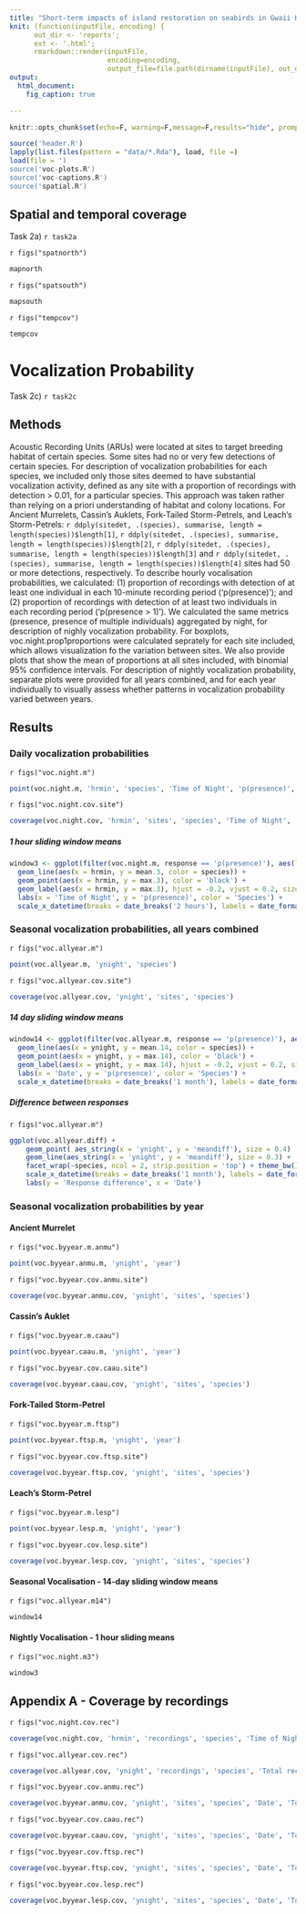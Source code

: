 ```yaml
---
title: "Short-term impacts of island restoration on seabirds in Gwaii Haanas"
knit: (function(inputFile, encoding) { 
      out_dir <- 'reports';
      ext <- '.html';
      rmarkdown::render(inputFile,
                        encoding=encoding, 
                        output_file=file.path(dirname(inputFile), out_dir,  paste('GH-acoustic-Report-', lubridate::date(Sys.time()), ext, sep = ''))) })
output:
  html_document:
    fig_caption: true

---
```


```r
knitr::opts_chunk$set(echo=F, warning=F,message=F,results="hide", prompt=F, error=F)
```





```r
source('header.R')
lapply(list.files(pattern = "data/*.Rda"), load, file =)
load(file = ')
source('voc-plots.R')
source('voc-captions.R')
source('spatial.R')
```

## Spatial and temporal coverage
Task 2a) `r task2a`


`r figs("spatnorth")`
```r
mapnorth
```

`r figs("spatsouth")`
```r
mapsouth
```

`r figs("tempcov")`
```r
tempcov
```

# Vocalization Probability
Task 2c) `r task2c`

## Methods
Acoustic Recording Units (ARUs) were located at sites to target breeding habitat of certain species. Some sites had no or very few detections of certain species. For description of vocalization probabilities for each species, we included only those sites deemed to have substantial vocalization activity, defined as any site with a proportion of recordings with detection > 0.01, for a particular species. This approach was taken rather than relying on a priori understanding of habitat and colony locations. For Ancient Murrelets, Cassin's Auklets, Fork-Tailed Storm-Petrels, and Leach's Storm-Petrels: `r ddply(sitedet, .(species), summarise, length = length(species))$length[1]`, `r ddply(sitedet, .(species), summarise, length = length(species))$length[2]`, `r ddply(sitedet, .(species), summarise, length = length(species))$length[3]` and `r ddply(sitedet, .(species), summarise, length = length(species))$length[4]` sites had 50 or more detections, respectively. To describe hourly vocalisation probabilities, we calculated: (1) proportion of recordings with detection of at least one individual in each 10-minute recording period ('p(presence)'); and (2) proportion of recordings with detection of at least two individuals in each recording period ('p(presence > 1)'). We calculated the same metrics (presence, presence of multiple individuals) aggregated by night, for description of nighly vocalization probability. For boxplots, voc.night.prop1proportions were calculated seprately for each site included, which allows visualization fo the variation between sites. We also provide plots that show the mean of proportions at all sites included, with binomial 95% confidence intervals. For description of nightly vocalization probability, separate plots were provided for all years combined, and for each year individually to visually assess whether patterns in vocalization probability varied between years.

## Results

### Daily vocalization probabilities

`r figs("voc.night.m")`

```r
point(voc.night.m, 'hrmin', 'species', 'Time of Night', 'p(presence)', '1 hour', '%H:%M')
```

`r figs("voc.night.cov.site")`

```r
coverage(voc.night.cov, 'hrmin', 'sites', 'species', 'Time of Night', 'p(presence)', '1 hour', '%H:%M')
```
##### 1 hour sliding window means
```r
window3 <- ggplot(filter(voc.night.m, response == 'p(presence)'), aes(label = paste(hour(hrmin), lubridate::minute(hrmin), sep = ':'))) +
  geom_line(aes(x = hrmin, y = mean.3, color = species)) + 
  geom_point(aes(x = hrmin, y = max.3), color = 'black') + 
  geom_label(aes(x = hrmin, y = max.3), hjust = -0.2, vjust = 0.2, size = 3) +  
  labs(x = 'Time of Night', y = 'p(presence)', color = 'Species') +
  scale_x_datetime(breaks = date_breaks('2 hours'), labels = date_format("%H:%M", tz = tz_data))  + theme_bw()
```

### Seasonal vocalization probabilities, all years combined

`r figs("voc.allyear.m")`

```r
point(voc.allyear.m, 'ynight', 'species')
```

`r figs("voc.allyear.cov.site")`

```r
coverage(voc.allyear.cov, 'ynight', 'sites', 'species')

```

##### 14 day sliding window means
```r
window14 <- ggplot(filter(voc.allyear.m, response == 'p(presence)'), aes(label = paste(month(ynight, label = TRUE), day(ynight), sep = '-'))) + 
  geom_line(aes(x = ynight, y = mean.14, color = species)) +
  geom_point(aes(x = ynight, y = max.14), color = 'black') + 
  geom_label(aes(x = ynight, y = max.14), hjust = -0.2, vjust = 0.2, size = 3) + theme_bw() +
  labs(x = 'Date', y = 'p(presence)', color = 'Species') +
  scale_x_datetime(breaks = date_breaks('1 month'), labels = date_format("%b")) 
```

##### Difference between responses

`r figs("voc.allyear.m")`

```r
ggplot(voc.allyear.diff) +
    geom_point( aes_string(x = 'ynight', y = 'meandiff'), size = 0.4)  + 
    geom_line(aes_string(x = 'ynight', y = 'meandiff'), size = 0.3) +
    facet_wrap(~species, ncol = 2, strip.position = 'top') + theme_bw() +
    scale_x_datetime(breaks = date_breaks('1 month'), labels = date_format('%b')) + 
    labs(y = 'Response difference', x = 'Date')  
```


### Seasonal vocalization probabilities by year
#### Ancient Murrelet

`r figs("voc.byyear.m.anmu")`

```r
point(voc.byyear.anmu.m, 'ynight', 'year')
```

`r figs("voc.byyear.cov.anmu.site")`

```r
coverage(voc.byyear.anmu.cov, 'ynight', 'sites', 'species')
```

#### Cassin's Auklet
`r figs("voc.byyear.m.caau")`

```r
point(voc.byyear.caau.m, 'ynight', 'year')
```

`r figs("voc.byyear.cov.caau.site")`

```r
coverage(voc.byyear.caau.cov, 'ynight', 'sites', 'species')
```

#### Fork-Tailed Storm-Petrel
`r figs("voc.byyear.m.ftsp")`

```r
point(voc.byyear.ftsp.m, 'ynight', 'year')
```

`r figs("voc.byyear.cov.ftsp.site")`

```r
coverage(voc.byyear.ftsp.cov, 'ynight', 'sites', 'species')
```


#### Leach's Storm-Petrel
`r figs("voc.byyear.m.lesp")`

```r
point(voc.byyear.lesp.m, 'ynight', 'year')
```

`r figs("voc.byyear.cov.lesp.site")`

```r
coverage(voc.byyear.lesp.cov, 'ynight', 'sites', 'species')
```

#### Seasonal Vocalisation - 14-day sliding window means

`r figs("voc.allyear.m14")`

```r
window14
```

#### Nightly Vocalisation - 1 hour sliding means

`r figs("voc.night.m3")`

```r
window3
```

## Appendix A - Coverage by recordings
`r figs("voc.night.cov.rec")`

```r
coverage(voc.night.cov, 'hrmin', 'recordings', 'species', 'Time of Night', 'p(presence)', '1 hour', '%H:%M')
```

`r figs("voc.allyear.cov.rec")`

```r
coverage(voc.allyear.cov, 'ynight', 'recordings', 'species', 'Total recordings', 'p(presence)', '1 month', '%b')
```

`r figs("voc.byyear.cov.anmu.rec")`

```r
coverage(voc.byyear.anmu.cov, 'ynight', 'sites', 'species', 'Date', 'Total sites', '1 month', '%b')
```

`r figs("voc.byyear.cov.caau.rec")`

```r
coverage(voc.byyear.caau.cov, 'ynight', 'sites', 'species', 'Date', 'Total sites', '1 month', '%b')
```

`r figs("voc.byyear.cov.ftsp.rec")`

```r
coverage(voc.byyear.ftsp.cov, 'ynight', 'sites', 'species', 'Date', 'Total sites', '1 month', '%b')
```

`r figs("voc.byyear.cov.lesp.rec")`

```r
coverage(voc.byyear.lesp.cov, 'ynight', 'sites', 'species', 'Date', 'Total sites', '1 month', '%b')
```

<!-- ```{r voc.night, fig.cap = fig$cap("voc.night", "Daily vocalization probabilities by species. Each boxplot summarizes proportion of recordings with detection of one or more individuals.")} -->
<!-- boxplot.n(voc.night, 'hrmin', 'prop1', 'hrmin', 'species', 'p(presence)') -->
<!-- ``` -->

<!-- ```{r voc.night.prop2, fig.cap = fig$cap("voc.night.prop2", "Daily vocalization probabilities by species. Each boxplot summarizes proportion of recordings with detection of two or more individuals.")} -->
<!-- boxplot.n(voc.night, 'hrmin', 'prop2', 'species', 'Time of Night', 'p(presence)', '1 hour', '%H:%M') -->
<!-- ``` -->

<!-- ```{r, voc.allyear.prop1, fig.cap = fig$cap("voc.allyear.prop1", "Seasonal vocalization probabilities by species, all years combined. Each boxplot summarizes proportion of recordings with detection of one or more individuals at each site.")} -->
<!-- boxplot.y(voc.allyear.w, 'week', 'prop1', 'week', 'species') -->
<!-- ``` -->

<!-- ```{r, voc.allyear.prop2, fig.cap = fig$cap("voc.allyear.prop2", "Seasonal vocalization probabilities by species, all years combined. Each boxplot summarizes proportion of recordings with detection of two or more individuals at each site.")} -->
<!-- boxplot(voc.allyear.w, 'week', 'prop2', 'species') -->
<!-- ``` -->

<!-- ```{r, voc.byyear.anmu, fig.cap = fig$cap("voc.byyear.anmu", "Seasonal vocalization probabilities of Ancient Murrelet, 2010-2015. Boxplots summarize proportion of recordings with detection of one or more individuals.")} -->
<!-- boxplot(voc.byyear.anmu.w, 'week', 'prop1', 'species') -->
<!-- ``` -->

<!-- ```{r, voc.byyear.anmu.prop2, fig.cap = fig$cap("voc.byyear.anmu.prop2", "Seasonal vocalization probabilities of Ancient Murrelet, 2010-2015. Boxplots summarize proportion of recordings with detection of two or more individuals.")} -->
<!-- boxplot(voc.byyear.anmu.w, 'week', 'prop2', 'species') -->
<!-- ``` -->

<!-- ```{r, voc.byyear.caau, fig.cap = fig$cap("voc.byyear.caau", "Seasonal vocalization probabilities of Cassin's Auklet, 2010-2015. Boxplots summarize proportion of recordings with detection of one or more individuals.")} -->
<!-- boxplot(voc.byyear.caau.w, 'week', 'prop1', 'species') -->
<!-- ``` -->

<!-- ```{r, voc.byyear.caau.prop2, fig.cap = fig$cap("voc.byyear.caau.prop2", "Seasonal vocalization probabilities of Cassin's Auklet, 2010-2015. Boxplots summarize proportion of recordings with detection of two or more individuals.")} -->
<!-- boxplot(voc.byyear.caau.w, 'week', 'prop2', 'species') -->
<!-- ``` -->

<!-- ```{r, voc.byyear.ftsp, fig.cap = fig$cap("voc.byyear.ftsp", "Seasonal vocalization probabilities of Fork-Tailed Storm-Petrel, 2010-2015. Boxplots summarize proportion of recordings with detection of one or more individuals.")} -->
<!-- boxplot(voc.byyear.ftsp.w, 'week', 'prop1', 'species') -->
<!-- ``` -->

<!-- ```{r, voc.byyear.ftsp.prop2, fig.cap = fig$cap("voc.byyear.ftsp.prop2", "Seasonal vocalization probabilities of Fork-Tailed Storm-Petrel, 2010-2015. Boxplots summarize proportion of recordings with detection of two or more individuals.")} -->
<!-- boxplot(voc.byyear.ftsp.w, 'week', 'prop2', 'species') -->
<!-- ``` -->

<!-- ```{r, voc.byyear.lesp, fig.cap = fig$cap("voc.byyear.lesp", "Seasonal vocalization probabilities of Leach's Storm-Petrel, 2010-2015. Boxplots summarize proportion of recordings with detection of one or more individuals.")} -->
<!-- boxplot(voc.byyear.ftsp.w, 'week', 'prop1', 'species') -->
<!-- ``` -->

<!-- ```{r, voc.byyear.lesp.prop2, fig.cap = fig$cap("voc.byyear.lesp.prop2", "Seasonal vocalization probabilities of Leach's Storm-Petrel, 2010-2015. Boxplots summarize proportion of recordings with detection of two or more individuals.")} -->
<!-- boxplot(voc.byyear.ftsp.w, 'week', 'prop2', 'species') -->
<!-- ``` -->

